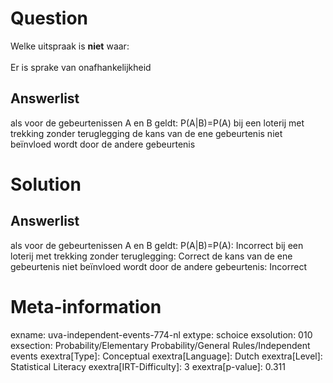 Question
========

Welke uitspraak is **niet** waar:\
\
Er is sprake van onafhankelijkheid

Answerlist
----------

als voor de gebeurtenissen A en B geldt: P(A|B)=P(A)
bij een loterij met trekking zonder teruglegging
de kans van de ene gebeurtenis niet beïnvloed wordt door de andere gebeurtenis

Solution
========

Answerlist
----------

als voor de gebeurtenissen A en B geldt: P(A|B)=P(A): Incorrect
bij een loterij met trekking zonder teruglegging: Correct
de kans van de ene gebeurtenis niet beïnvloed wordt door de andere gebeurtenis: Incorrect

Meta-information
================
exname: uva-independent-events-774-nl
extype: schoice
exsolution: 010
exsection: Probability/Elementary Probability/General Rules/Independent events
exextra[Type]: Conceptual
exextra[Language]: Dutch
exextra[Level]: Statistical Literacy
exextra[IRT-Difficulty]: 3
exextra[p-value]: 0.311
